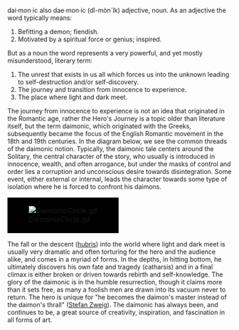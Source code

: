 {{linkless-date|July 2006}} 
dai·mon·ic also dae·mon·ic (dî-mòn´îk) adjective, noun. As an adjective the word typically means: 

# Befitting a demon; fiendish. 
# Motivated by a spiritual force or genius; inspired. 

But as a noun the word represents a very powerful, and yet mostly misunderstood, literary term:

# The unrest that exists in us all which forces us into the unknown leading to self-destruction and/or self-discovery.
# The journey and transition from innocence to experience.
# The place where light and dark meet.

The journey from innocence to experience is not an idea that originated in the Romantic age, rather the Hero's Journey is a topic older than literature itself, but the term daimonic, which originated with the Greeks, subsequently became the focus of the English Romantic movement in the 18th and 19th centuries. In the diagram below, we see the common threads of the daimonic notion. Typically, the daimonic tale centers around the Solitary, the central character of the story, who usually is introduced in innocence, wealth, and often arrogance, but under the masks of control and order lies a corruption and unconscious desire towards disintegration. Some event, either external or internal, leads the character towards some type of isolation where he is forced to confront his daimons. 

<table align="center">
<tr>
<td bgcolor="black">
[[Image:DaimonicCircle.gif]]
</td>
</tr>
</table>

The fall or the descent ([[hubris]]) into the world where light and dark meet is usually very dramatic and often torturing for the hero and the audience alike, and comes in a myriad of forms. In the depths, in hitting bottom, he ultimately discovers his own fate and tragedy (catharsis) and in a final climax is either broken or driven towards rebirth and self-knowledge. The glory of the daimonic is in the humble resurrection, though it claims more than it sets free, as many a foolish men are drawn into its vacuum never to return. The hero is unique for "he becomes the daimon's master instead of the daimon's thrall" ([[Stefan Zweig]]). The daimonic has always been, and continues to be, a great source of creativity, inspiration, and fascination in all forms of art.